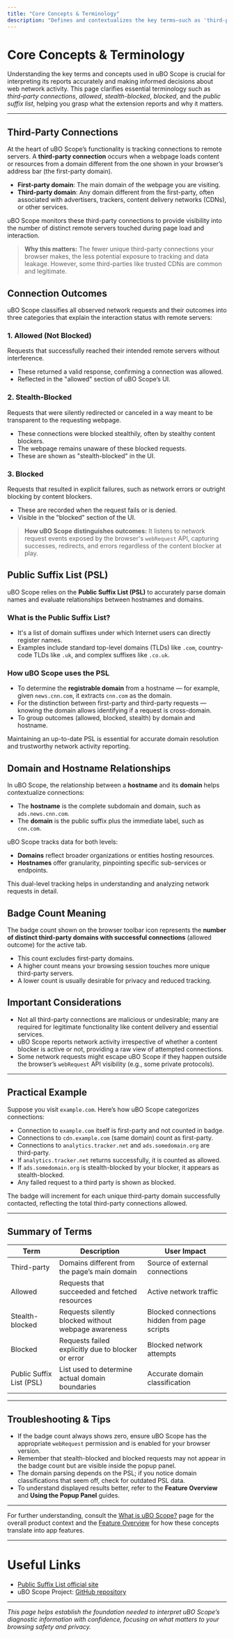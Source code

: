 ```yaml
---
title: "Core Concepts & Terminology"
description: "Defines and contextualizes the key terms—such as 'third-party connections', 'allowed', 'stealth-blocked', 'blocked', and 'public suffix list'—helping users understand what the extension reports and why these concepts matter for evaluating network requests."
---
```


# Core Concepts & Terminology

Understanding the key terms and concepts used in uBO Scope is crucial for interpreting its reports accurately and making informed decisions about web network activity. This page clarifies essential terminology such as _third-party connections_, _allowed_, _stealth-blocked_, _blocked_, and the _public suffix list_, helping you grasp what the extension reports and why it matters.

---

## Third-Party Connections

At the heart of uBO Scope’s functionality is tracking connections to remote servers. A **third-party connection** occurs when a webpage loads content or resources from a domain different from the one shown in your browser’s address bar (the first-party domain).

- **First-party domain**: The main domain of the webpage you are visiting.
- **Third-party domain**: Any domain different from the first-party, often associated with advertisers, trackers, content delivery networks (CDNs), or other services.

uBO Scope monitors these third-party connections to provide visibility into the number of distinct remote servers touched during page load and interaction.

> **Why this matters:** The fewer unique third-party connections your browser makes, the less potential exposure to tracking and data leakage. However, some third-parties like trusted CDNs are common and legitimate.

## Connection Outcomes

uBO Scope classifies all observed network requests and their outcomes into three categories that explain the interaction status with remote servers:

### 1. Allowed (Not Blocked)
Requests that successfully reached their intended remote servers without interference.

- These returned a valid response, confirming a connection was allowed.
- Reflected in the "allowed" section of uBO Scope’s UI.

### 2. Stealth-Blocked
Requests that were silently redirected or canceled in a way meant to be transparent to the requesting webpage.

- These connections were blocked stealthily, often by stealthy content blockers.
- The webpage remains unaware of these blocked requests.
- These are shown as "stealth-blocked" in the UI.

### 3. Blocked
Requests that resulted in explicit failures, such as network errors or outright blocking by content blockers.

- These are recorded when the request fails or is denied.
- Visible in the "blocked" section of the UI.

> **How uBO Scope distinguishes outcomes:** It listens to network request events exposed by the browser's `webRequest` API, capturing successes, redirects, and errors regardless of the content blocker at play.

## Public Suffix List (PSL)

uBO Scope relies on the **Public Suffix List (PSL)** to accurately parse domain names and evaluate relationships between hostnames and domains.

### What is the Public Suffix List?

- It's a list of domain suffixes under which Internet users can directly register names.
- Examples include standard top-level domains (TLDs) like `.com`, country-code TLDs like `.uk`, and complex suffixes like `.co.uk`.

### How uBO Scope uses the PSL

- To determine the **registrable domain** from a hostname — for example, given `news.cnn.com`, it extracts `cnn.com` as the domain.
- For the distinction between first-party and third-party requests — knowing the domain allows identifying if a request is cross-domain.
- To group outcomes (allowed, blocked, stealth) by domain and hostname.

Maintaining an up-to-date PSL is essential for accurate domain resolution and trustworthy network activity reporting.

## Domain and Hostname Relationships

In uBO Scope, the relationship between a **hostname** and its **domain** helps contextualize connections:

- The **hostname** is the complete subdomain and domain, such as `ads.news.cnn.com`.
- The **domain** is the public suffix plus the immediate label, such as `cnn.com`.

uBO Scope tracks data for both levels:

- **Domains** reflect broader organizations or entities hosting resources.
- **Hostnames** offer granularity, pinpointing specific sub-services or endpoints.

This dual-level tracking helps in understanding and analyzing network requests in detail.

## Badge Count Meaning

The badge count shown on the browser toolbar icon represents the **number of distinct third-party domains with successful connections** (allowed outcome) for the active tab.

- This count excludes first-party domains.
- A higher count means your browsing session touches more unique third-party servers.
- A lower count is usually desirable for privacy and reduced tracking.

## Important Considerations

- Not all third-party connections are malicious or undesirable; many are required for legitimate functionality like content delivery and essential services.
- uBO Scope reports network activity irrespective of whether a content blocker is active or not, providing a raw view of attempted connections.
- Some network requests might escape uBO Scope if they happen outside the browser’s `webRequest` API visibility (e.g., some private protocols).

---

## Practical Example

Suppose you visit `example.com`. Here’s how uBO Scope categorizes connections:

- Connection to `example.com` itself is first-party and not counted in badge.
- Connections to `cdn.example.com` (same domain) count as first-party.
- Connections to `analytics.tracker.net` and `ads.somedomain.org` are third-party.
- If `analytics.tracker.net` returns successfully, it is counted as allowed.
- If `ads.somedomain.org` is stealth-blocked by your blocker, it appears as stealth-blocked.
- Any failed request to a third party is shown as blocked.

The badge will increment for each unique third-party domain successfully contacted, reflecting the total third-party connections allowed.

---

## Summary of Terms

| Term             | Description                                              | User Impact                                |
|------------------|----------------------------------------------------------|--------------------------------------------|
| Third-party      | Domains different from the page’s main domain             | Source of external connections             |
| Allowed          | Requests that succeeded and fetched resources            | Active network traffic                       |
| Stealth-blocked  | Requests silently blocked without webpage awareness       | Blocked connections hidden from page scripts|
| Blocked          | Requests failed explicitly due to blocker or error        | Blocked network attempts                     |
| Public Suffix List (PSL) | List used to determine actual domain boundaries | Accurate domain classification              |

---

## Troubleshooting & Tips

- If the badge count always shows zero, ensure uBO Scope has the appropriate `webRequest` permission and is enabled for your browser version.
- Remember that stealth-blocked and blocked requests may not appear in the badge count but are visible inside the popup panel.
- The domain parsing depends on the PSL; if you notice domain classifications that seem off, check for outdated PSL data.
- To understand displayed results better, refer to the **Feature Overview** and **Using the Popup Panel** guides.

---

For further understanding, consult the [What is uBO Scope?](../introduction-and-concepts/what-is-ubo-scope) page for the overall product context and the [Feature Overview](../architecture-and-features/feature-overview) for how these concepts translate into app features.


---

# Useful Links

- [Public Suffix List official site](https://publicsuffix.org/)
- uBO Scope Project: [GitHub repository](https://github.com/gorhill/uBO-Scope)

---

*This page helps establish the foundation needed to interpret uBO Scope’s diagnostic information with confidence, focusing on what matters to your browsing safety and privacy.*
